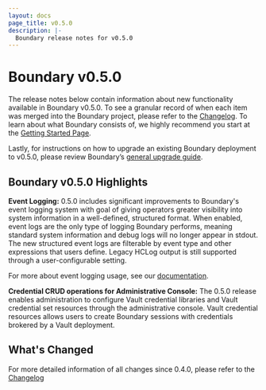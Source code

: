 ```yaml
---
layout: docs
page_title: v0.5.0
description: |-
  Boundary release notes for v0.5.0
---
```


# Boundary v0.5.0

The release notes below contain information about new functionality available in Boundary v0.5.0.
To see a granular record of when each item was merged into the Boundary project, please refer to the [Changelog](https://github.com/hashicorp/boundary/blob/main/CHANGELOG.md).
To learn about what Boundary consists of, we highly recommend you start at the [Getting Started Page](/docs/getting-started).

Lastly, for instructions on how to upgrade an existing Boundary deployment to v0.5.0, please review Boundary’s [general upgrade guide](https://learn.hashicorp.com/tutorials/boundary/upgrade-version).

## Boundary v0.5.0 Highlights

**Event Logging:** 0.5.0 includes significant improvements to Boundary's event logging system with goal of giving operators greater visibility into system information in a well-defined, structured format.
When enabled, event logs are the only type of logging Boundary performs, meaning standard system information and debug logs will no longer appear in stdout.
The new structured event logs are filterable by event type and other expressions that users define. Legacy HCLog output is still supported through a user-configurable setting.

For more about event logging usage, see our [documentation](/docs/configuration/events/overview).

**Credential CRUD operations for Administrative Console:** The 0.5.0 release enables administration to configure Vault credential libraries and Vault credential set resources through the administrative console.
Vault credential resources allows users to create Boundary sessions with credentials brokered by a Vault deployment.

## What's Changed

For more detailed information of all changes since 0.4.0, please refer to the [Changelog](https://github.com/hashicorp/boundary/blob/main/CHANGELOG.md)
